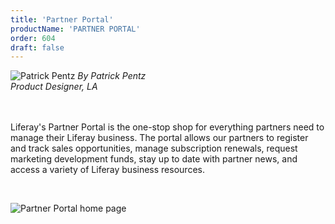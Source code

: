 ```yaml
---
title: 'Partner Portal'
productName: 'PARTNER PORTAL'
order: 604
draft: false
---
```



<Grid templateColumns="40px 1fr" autoRows="auto" gap="1rem">
	<Grid.Item>
		<img
			class="designerImg"
			src="/images/lexicon/headshots/pentz-patrick.jpg"
			alt="Patrick Pentz"
		/>
	</Grid.Item>
	<Grid.Item>
		<i class="designerInfo">
			By Patrick Pentz
			<br />
			Product Designer, LA
			<br />
			<br />
			<br />
		</i>
	</Grid.Item>
</Grid>

Liferay's Partner Portal is the one-stop shop for everything partners need to manage their Liferay business. The portal allows our partners to register and track sales opportunities, manage subscription renewals, request marketing development funds, stay up to date with partner news, and access a variety of Liferay business resources.

<br />

![Partner Portal home page](/images/lexicon/examples/partnerPortal.jpg)
